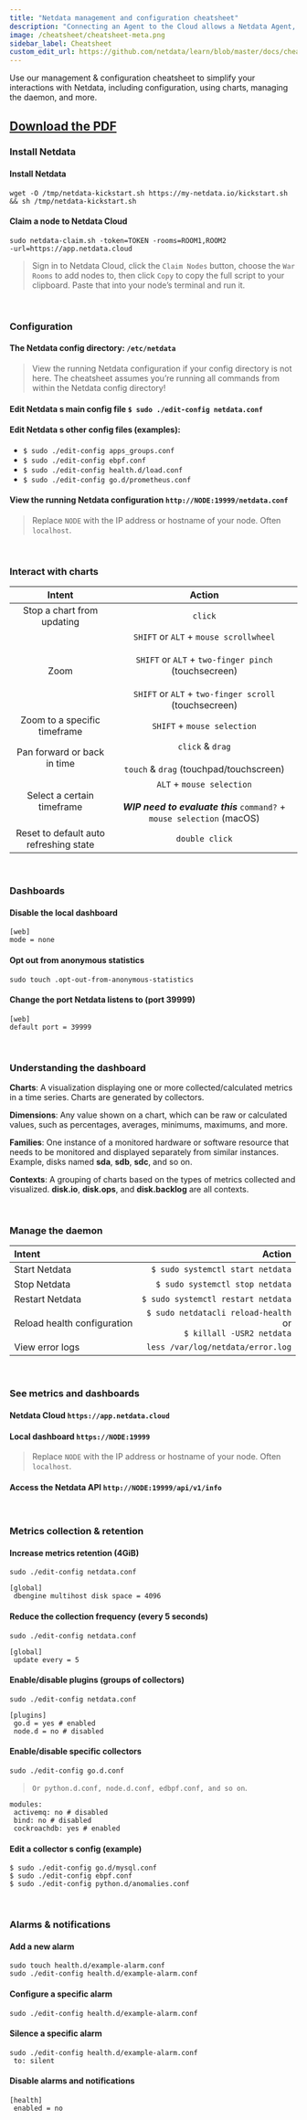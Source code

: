 ```yaml
---
title: "Netdata management and configuration cheatsheet"
description: "Connecting an Agent to the Cloud allows a Netdata Agent, running on a distributed node, to securely connect to Netdata Cloud via the encrypted Agent-Cloud link (ACLK)."
image: /cheatsheet/cheatsheet-meta.png
sidebar_label: Cheatsheet
custom_edit_url: https://github.com/netdata/learn/blob/master/docs/cheatsheet.mdx
---
```



Use our management &amp; configuration cheatsheet to simplify your interactions with Netdata, including configuration,
using charts, managing the daemon, and more.

## [**Download the PDF**](/img/cheatsheet/netdata-cheatsheet.pdf)

### Install Netdata

#### Install Netdata
```
wget -O /tmp/netdata-kickstart.sh https://my-netdata.io/kickstart.sh && sh /tmp/netdata-kickstart.sh
```

#### Claim a node to Netdata Cloud

```
sudo netdata-claim.sh -token=TOKEN -rooms=ROOM1,ROOM2
-url=https://app.netdata.cloud
```

> Sign in to Netdata Cloud, click the `Claim Nodes` button, choose
the `War Rooms` to add nodes to, then click `Copy` to copy the full
script to your clipboard. Paste that into your node’s terminal
and run it.

<br>

### Configuration

#### The Netdata config directory: `/etc/netdata`

> View the running Netdata configuration if your config directory is not here.
The cheatsheet assumes you’re running all commands from within the Netdata
config directory!

#### Edit Netdata s main config file `$ sudo ./edit-config netdata.conf`

#### Edit Netdata s other config files (examples):
- `$ sudo ./edit-config apps_groups.conf`
- `$ sudo ./edit-config ebpf.conf`
- `$ sudo ./edit-config health.d/load.conf`
- `$ sudo ./edit-config go.d/prometheus.conf`

#### View the running Netdata configuration `http://NODE:19999/netdata.conf`

> Replace `NODE` with the IP address or hostname of your node. Often `localhost`.

<br>

### Interact with charts

|                             Intent                             |                                                                                   Action                                                                                   |
|:--------------------------------------------------------------:|:--------------------------------------------------------------------------------------------------------------------------------------------------------------------------:|
|                   Stop a chart from updating                   |                                                                                  `click`                                                                                   |
|                              Zoom                              | `SHIFT` or `ALT` + `mouse scrollwheel`   <br/></br> `SHIFT` or `ALT` + `two-finger pinch` (touchsecreen)  <br/></br> `SHIFT` or `ALT` + `two-finger scroll` (touchsecreen) |
|                  Zoom to a specific timeframe                  |                                                                        `SHIFT` + `mouse selection`                                                                         |
|                  Pan forward or back in time                   |                                                    `click` & `drag` </br></br> `touch` & `drag` (touchpad/touchscreen)                                                     |
|                   Select a certain timeframe                   |                              `ALT` + `mouse selection`</br></br>***WIP need to evaluate this***       `command?`  + `mouse selection` (macOS)                              |
|             Reset to default auto refreshing state             |                                                                               `double click`                                                                               |

<br>

### Dashboards

#### Disable the local dashboard

```
[web]
mode = none
```

#### Opt out from anonymous statistics

```
sudo touch .opt-out-from-anonymous-statistics
```

#### Change the port Netdata listens to (port 39999)

```
[web]
default port = 39999
```

<br>

### Understanding the dashboard

**Charts**: A visualization displaying one or more collected/calculated metrics in a time
series. Charts are generated by collectors.

**Dimensions**: Any value shown on a chart, which can be raw or calculated values, such
as percentages, averages, minimums, maximums, and more.

**Families**: One instance of a monitored hardware or software resource that needs to be
monitored and displayed separately from similar instances. Example, disks named
**sda**, **sdb**, **sdc**, and so on.

**Contexts**: A grouping of charts based on the types of metrics collected and visualized.
**disk.io**, **disk.ops**, and **disk.backlog** are all contexts.

<br>

### Manage the daemon

| Intent                      |                                                                     Action |
|:----------------------------|---------------------------------------------------------------------------:|
| Start Netdata               |                                           `$ sudo systemctl start netdata` |
| Stop Netdata                |                                            `$ sudo systemctl stop netdata` |
| Restart Netdata             |                                         `$ sudo systemctl restart netdata` |
| Reload health configuration | `$ sudo netdatacli reload-health` <br/> or </br> `$ killall -USR2 netdata` |
| View error logs             |                                          `less /var/log/netdata/error.log` |

<br>

### See metrics and dashboards

#### Netdata Cloud `https://app.netdata.cloud`

#### Local dashboard `https://NODE:19999`

> Replace `NODE` with the IP address or
hostname of your node. Often `localhost`.

#### Access the Netdata API `http://NODE:19999/api/v1/info`

<br>

### Metrics collection & retention

#### Increase metrics retention (4GiB)

```
sudo ./edit-config netdata.conf
```

```
[global]
 dbengine multihost disk space = 4096
```

#### Reduce the collection frequency (every 5 seconds)

```
sudo ./edit-config netdata.conf
```

```
[global]
 update every = 5
```

#### Enable/disable plugins (groups of collectors)

```
sudo ./edit-config netdata.conf
```

```
[plugins]
 go.d = yes # enabled
 node.d = no # disabled
```

#### Enable/disable specific collectors

```
sudo ./edit-config go.d.conf
```
> `Or python.d.conf, node.d.conf, edbpf.conf, and so on`.

```
modules:
 activemq: no # disabled
 bind: no # disabled
 cockroachdb: yes # enabled
 ```

#### Edit a collector s config (example)

```
$ sudo ./edit-config go.d/mysql.conf
$ sudo ./edit-config ebpf.conf
$ sudo ./edit-config python.d/anomalies.conf
```

<br>

### Alarms & notifications

#### Add a new alarm

```
sudo touch health.d/example-alarm.conf
sudo ./edit-config health.d/example-alarm.conf
```

#### Configure a specific alarm

```
sudo ./edit-config health.d/example-alarm.conf
```

#### Silence a specific alarm

```
sudo ./edit-config health.d/example-alarm.conf
 to: silent
```

#### Disable alarms and notifications

```
[health]
 enabled = no
```